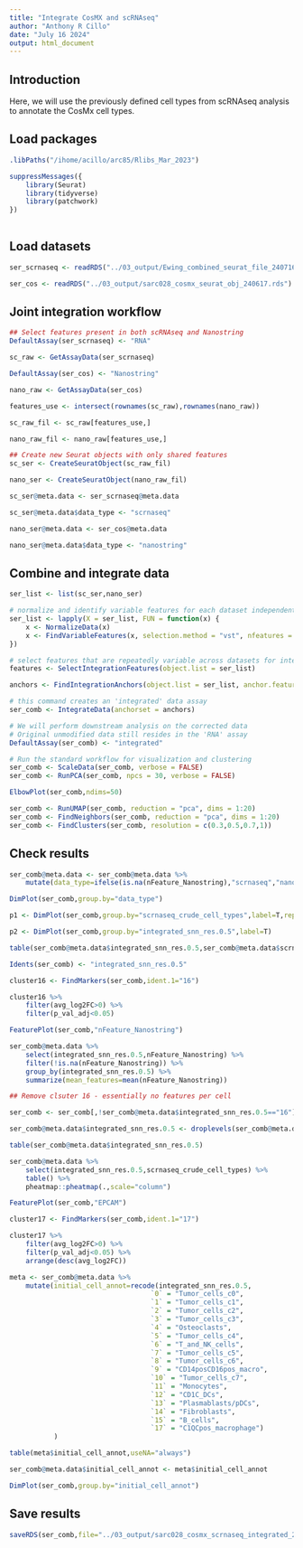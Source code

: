 ```yaml
---
title: "Integrate CosMX and scRNAseq"
author: "Anthony R Cillo"
date: "July 16 2024"
output: html_document
---
```


## Introduction

Here, we will use the previously defined cell types from scRNAseq analysis to annotate the CosMx cell types.

## Load packages

```r

.libPaths("/ihome/acillo/arc85/Rlibs_Mar_2023")

suppressMessages({
    library(Seurat)
    library(tidyverse)
    library(patchwork)
})
    
```

## Load datasets

```r

ser_scrnaseq <- readRDS("../03_output/Ewing_combined_seurat_file_240716.rds")

ser_cos <- readRDS("../03_output/sarc028_cosmx_seurat_obj_240617.rds")

```

## Joint integration workflow

```r

## Select features present in both scRNAseq and Nanostring
DefaultAssay(ser_scrnaseq) <- "RNA"

sc_raw <- GetAssayData(ser_scrnaseq)

DefaultAssay(ser_cos) <- "Nanostring"

nano_raw <- GetAssayData(ser_cos)

features_use <- intersect(rownames(sc_raw),rownames(nano_raw))

sc_raw_fil <- sc_raw[features_use,]

nano_raw_fil <- nano_raw[features_use,]

## Create new Seurat objects with only shared features
sc_ser <- CreateSeuratObject(sc_raw_fil)

nano_ser <- CreateSeuratObject(nano_raw_fil)

sc_ser@meta.data <- ser_scrnaseq@meta.data

sc_ser@meta.data$data_type <- "scrnaseq"

nano_ser@meta.data <- ser_cos@meta.data

nano_ser@meta.data$data_type <- "nanostring"

```

## Combine and integrate data 

```r

ser_list <- list(sc_ser,nano_ser)

# normalize and identify variable features for each dataset independently
ser_list <- lapply(X = ser_list, FUN = function(x) {
    x <- NormalizeData(x)
    x <- FindVariableFeatures(x, selection.method = "vst", nfeatures = 500)
})

# select features that are repeatedly variable across datasets for integration
features <- SelectIntegrationFeatures(object.list = ser_list)

anchors <- FindIntegrationAnchors(object.list = ser_list, anchor.features = features)

# this command creates an 'integrated' data assay
ser_comb <- IntegrateData(anchorset = anchors)

# We will perform downstream analysis on the corrected data
# Original unmodified data still resides in the 'RNA' assay
DefaultAssay(ser_comb) <- "integrated"

# Run the standard workflow for visualization and clustering
ser_comb <- ScaleData(ser_comb, verbose = FALSE)
ser_comb <- RunPCA(ser_comb, npcs = 30, verbose = FALSE)

ElbowPlot(ser_comb,ndims=50)

ser_comb <- RunUMAP(ser_comb, reduction = "pca", dims = 1:20)
ser_comb <- FindNeighbors(ser_comb, reduction = "pca", dims = 1:20)
ser_comb <- FindClusters(ser_comb, resolution = c(0.3,0.5,0.7,1))

```

## Check results 

```r

ser_comb@meta.data <- ser_comb@meta.data %>%
    mutate(data_type=ifelse(is.na(nFeature_Nanostring),"scrnaseq","nanostring"))

DimPlot(ser_comb,group.by="data_type")

p1 <- DimPlot(ser_comb,group.by="scrnaseq_crude_cell_types",label=T,repel=T)

p2 <- DimPlot(ser_comb,group.by="integrated_snn_res.0.5",label=T)

table(ser_comb@meta.data$integrated_snn_res.0.5,ser_comb@meta.data$scrnaseq_crude_cell_types)

Idents(ser_comb) <- "integrated_snn_res.0.5"

cluster16 <- FindMarkers(ser_comb,ident.1="16")

cluster16 %>%
    filter(avg_log2FC>0) %>%
    filter(p_val_adj<0.05)

FeaturePlot(ser_comb,"nFeature_Nanostring")

ser_comb@meta.data %>%
    select(integrated_snn_res.0.5,nFeature_Nanostring) %>%
    filter(!is.na(nFeature_Nanostring)) %>%
    group_by(integrated_snn_res.0.5) %>%
    summarize(mean_features=mean(nFeature_Nanostring))

## Remove clsuter 16 - essentially no features per cell

ser_comb <- ser_comb[,!ser_comb@meta.data$integrated_snn_res.0.5=="16"]

ser_comb@meta.data$integrated_snn_res.0.5 <- droplevels(ser_comb@meta.data$integrated_snn_res.0.5)

table(ser_comb@meta.data$integrated_snn_res.0.5)

ser_comb@meta.data %>%
    select(integrated_snn_res.0.5,scrnaseq_crude_cell_types) %>%
    table() %>%
    pheatmap::pheatmap(.,scale="column")

FeaturePlot(ser_comb,"EPCAM")

cluster17 <- FindMarkers(ser_comb,ident.1="17")

cluster17 %>%
    filter(avg_log2FC>0) %>%
    filter(p_val_adj<0.05) %>%
    arrange(desc(avg_log2FC))

meta <- ser_comb@meta.data %>%
    mutate(initial_cell_annot=recode(integrated_snn_res.0.5,
                                   `0` = "Tumor_cells_c0",
                                   `1` = "Tumor_cells_c1",
                                   `2` = "Tumor_cells_c2",
                                   `3` = "Tumor_cells_c3",
                                   `4` = "Osteoclasts",
                                   `5` = "Tumor_cells_c4",
                                   `6` = "T_and_NK_cells",
                                   `7` = "Tumor_cells_c5",
                                   `8` = "Tumor_cells_c6",
                                   `9` = "CD14posCD16pos_macro",
                                   `10` = "Tumor_cells_c7",
                                   `11` = "Monocytes",
                                   `12` = "CD1C_DCs",
                                   `13` = "Plasmablasts/pDCs",
                                   `14` = "Fibroblasts",
                                   `15` = "B_cells",
                                   `17` = "C1QCpos_macrophage")
           )

table(meta$initial_cell_annot,useNA="always")

ser_comb@meta.data$initial_cell_annot <- meta$initial_cell_annot

DimPlot(ser_comb,group.by="initial_cell_annot")

```

## Save results 

```r

saveRDS(ser_comb,file="../03_output/sarc028_cosmx_scrnaseq_integrated_240717.rds")

```
